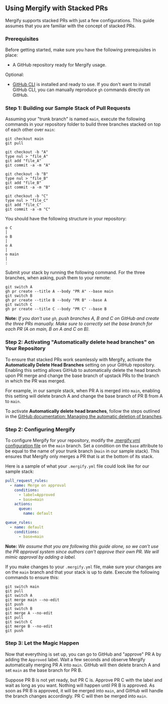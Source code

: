 ## Using Mergify with Stacked PRs

Mergify supports stacked PRs with just a few configurations. This guide assumes that you are familiar with the concept of stacked PRs.

### Prerequisites

Before getting started, make sure you have the following prerequisites in place:

- A GitHub repository ready for Mergify usage.

Optional:
- [GitHub CLI](https://github.com/cli/cli#readme) is installed and ready to use. If you don't want to install GitHub CLI, you can manually reproduce `gh` commands directly on GitHub.

### Step 1: Building our Sample Stack of Pull Requests

Assuming your "trunk branch" is named `main`, execute the following commands in your repository folder to build three branches stacked on top of each other over `main`:

```shell
git checkout main
git pull

git checkout -b "A"
type nul > "file_A"
git add "file_A"
git commit -a -m "A"

git checkout -b "B"
type nul > "file_B"
git add "file_B"
git commit -a -m "B"

git checkout -b "C"
type nul > "file_C"
git add "file_C"
git commit -a -m "C"
```

You should have the following structure in your repository:

```
o C
│
o B
│
o A
│
o main
│
:
```

Submit your stack by running the following command. For the three branches, when asking, push them to your remote:

```shell
git switch A
gh pr create --title A --body "PR A" --base main
git switch B
gh pr create --title B --body "PR B" --base A
git switch C
gh pr create --title C --body "PR C" --base B
```

**Note:** *If you don't use `gh`, push branches A, B and C on GitHub and create the three PRs manually. Make sure to correctly set the base branch for each PR (A on main, B on A and C on B).*

### Step 2: Activating "Automatically delete head branches" on Your Repository

To ensure that stacked PRs work seamlessly with Mergify, activate the **Automatically Delete Head Branches** setting on your GitHub repository. Enabling this setting allows GitHub to automatically delete the head branch upon PR merge and change the base branch of upstack PRs to the branch in which the PR was merged.

For example, in our sample stack, when PR A is merged into `main`, enabling this setting will delete branch A and change the base branch of PR B from A to `main`.

To activate **Automatically delete head branches**, follow the steps outlined in the [GitHub documentation: Managing the automatic deletion of branches](https://docs.github.com/en/repositories/configuring-branches-and-merges-in-your-repository/configuring-pull-request-merges/managing-the-automatic-deletion-of-branches).

### Step 2: Configuring Mergify

To configure Mergify for your repository, modify the [.mergify.yml configuration file](/configuration/file-format) on the `main` branch. Set a condition on the `base` attribute to be equal to the name of your trunk branch (`main` in our sample stack). This ensures that Mergify only merges a PR that is at the bottom of its stack.

Here is a sample of what your `.mergify.yml` file could look like for our sample stack:

```yaml
pull_request_rules:
  - name: Merge on approval
    conditions:
      - label=Approved
      - base=main
    actions:
      queue:
        name: default

queue_rules:
  - name: default
    conditions:
      - base=main
```

**Note:** *We assume that you are following this guide alone, so we can't use the PR approval system since authors can't approve their own PR. We will mimic approval by adding a label.*

If you make changes to your `.mergify.yml` file, make sure your changes are on the `main` branch and that your stack is up to date. Execute the following commands to ensure this:

```shell
git switch main
git pull
git switch A
git merge main --no-edit
git push
git switch B
git merge A --no-edit
git pull
git switch C
git merge B --no-edit
git push
```

### Step 3: Let the Magic Happen

Now that everything is set up, you can go to GitHub and "approve" PR A by adding the `Approved` label. Wait a few seconds and observe Mergify automatically merging PR A into `main`. GitHub will then delete branch A and set `main` as the base branch for PR B.

Suppose PR B is not yet ready, but PR C is. Approve PR C with the label and wait as long as you want. Nothing will happen until PR B is approved. As soon as PR B is approved, it will be merged into `main`, and GitHub will handle the branch changes accordingly. PR C will then be merged into `main`.

